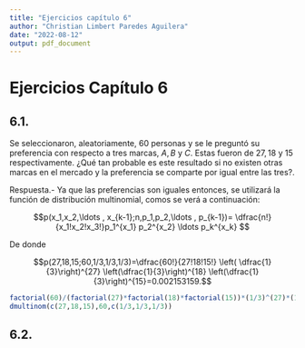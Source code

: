 ```yaml
---
title: "Ejercicios capítulo 6"
author: "Christian Limbert Paredes Aguilera"
date: "2022-08-12"
output: pdf_document
---
```



# Ejercicios Capítulo 6

## 6.1.
Se seleccionaron, aleatoriamente, $60$ personas y se le preguntó su preferencia con respecto a tres marcas, $A, B$ y $C$. Estas fueron de $27,18$ y $15$ respectivamente. ¿Qué tan probable es este resultado si no existen otras marcas en el mercado y la preferencia se comparte por igual entre las tres?.

Respuesta.- Ya que las preferencias son iguales entonces, se utilizará la función de distribución multinomial, comos se verá a continuación:

$$p(x_1,x_2,\ldots , x_{k-1};n,p_1,p_2,\ldots , p_{k-1})= \dfrac{n!}{x_1!x_2!x_3!}p_1^{x_1} p_2^{x_2} \ldots p_k^{x_k} $$

De donde

$$p(27,18,15;60,1/3,1/3,1/3)=\dfrac{60!}{27!18!15!} \left( \dfrac{1}{3}\right)^{27} \left(\dfrac{1}{3}\right)^{18} \left(\dfrac{1}{3}\right)^{15}=0.002153159.$$

```r
factorial(60)/(factorial(27)*factorial(18)*factorial(15))*(1/3)^(27)*(1/3)^(18)*(1/3)^(15)
dmultinom(c(27,18,15),60,c(1/3,1/3,1/3))
```


## 6.2.

